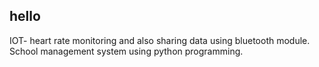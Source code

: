 ## hello

<ProjectCard title="Heart Rate Monitoring" link="#" bg="linear-gradient(to right, #090979 0%, #d514cc 80%)">
IOT- heart rate monitoring and also sharing data using bluetooth module.
</ProjectCard>

<ProjectCard title="Library Management System" link="#" bg="linear-gradient(to right, #090979 0%, #d514cc 80%)">
School management system using python programming.
</ProjectCard>